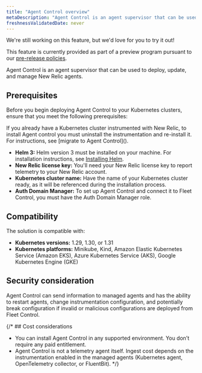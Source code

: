 ```yaml
---
title: "Agent Control overview"
metaDescription: "Agent Control is an agent supervisor that can be used to deploy, update, and manage New Relic agents."
freshnessValidatedDate: never
---
```

<Callout title="preview">
  We're still working on this feature, but we'd love for you to try it out!

  This feature is currently provided as part of a preview program pursuant to our [pre-release policies](/docs/licenses/license-information/referenced-policies/new-relic-pre-release-policy).
</Callout>

Agent Control is an agent supervisor that can be used to deploy, update, and manage New Relic agents. 

## Prerequisites
Before you begin deploying Agent Control to your Kubernetes clusters, ensure that you meet the following prerequisites:

<Callout variant="important">
  If you already have a Kubernetes cluster instrumented with New Relic, to install Agent control you must uninstall the instrumentation and re-install it. For instructions, see [migrate to Agent Control]().
</Callout>

- **Helm 3:** Helm version 3 must be installed on your machine. For installation instructions, see [Installing Helm](https://helm.sh/docs/intro/install).
- **New Relic license key:** You'll need your New Relic license key to report telemetry to your New Relic account.
- **Kubernetes cluster name:** Have the name of your Kubernetes cluster ready, as it will be referenced during the installation process.
- **Auth Domain Manager:** To set up Agent Control and connect it to Fleet Control, you must have the Auth Domain Manager role.

## Compatibility
The solution is compatible with:
- **Kubernetes versions:** 1.29, 1.30, or 1.31
- **Kubernetes platforms:** Minikube, Kind, Amazon Elastic Kubernetes Service (Amazon EKS), Azure Kubernetes Service (AKS), Google Kubernetes Engine (GKE)

## Security consideration
Agent Control can send information to managed agents and has the ability to restart agents, change instrumentation configuration, and potentially break configuration if invalid or malicious configurations are deployed from Fleet Control.

{/* ## Cost considerations
- You can install Agent Control in any supported environment. You don’t require any paid entitlement.
- Agent Control is not a telemetry agent itself. Ingest cost depends on the instrumentation enabled in the managed agents (Kubernetes agent, OpenTelemetry collector, or FluentBit). */}